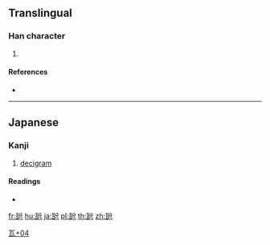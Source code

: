 {{character info/new}}
==Translingual==

===Han character===
{{Han char|rn=98|rad=瓦|as=04|sn=9|four=|canj=MNCSH|ids=⿺瓦分}}

# {{defn|Han|sort=瓦04}}

====References====
* {{Han ref|kx=0748.201|dkj=21465|dj=1157.080|hdz=21422.161|uh=74F0|ud=29936}}

----

==Japanese==

===Kanji===
{{ja-kanji|grade=|rs=瓦04}}

# [[decigram]]

====Readings====
* {{ja-readings|on=|kun=[[デシグラム]] (deshiguramu)}}

[[Category:Japanese-only CJKV Characters|瓦+04]]

[[fr:瓰]]
[[hu:瓰]]
[[ja:瓰]]
[[pl:瓰]]
[[th:瓰]]
[[zh:瓰]]